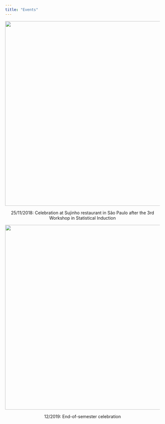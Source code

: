 ```yaml
---
title: "Events"
---
```



<center>
![](events/figures/3_WIS_3.jpg){width=600px}

25/11/2018: Celebration at Sujinho restaurant in São Paulo after the 3rd Workshop in Statistical Induction
</center>

<center>
![](events/figures/4_GEL.jpg){width=600px}

12/2019: End-of-semester celebration
</center>